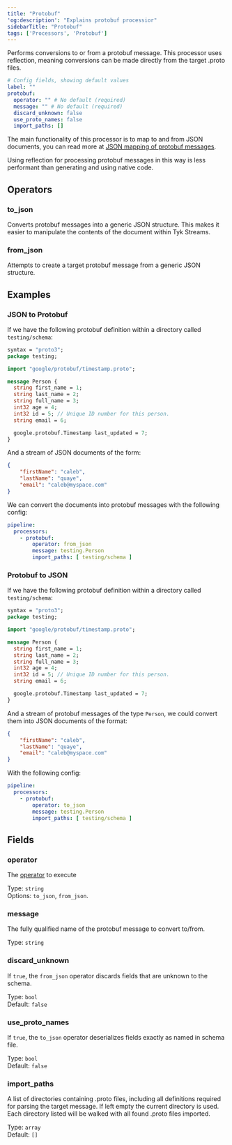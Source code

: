 ```yaml
---
title: "Protobuf"
'og:description': "Explains protobuf processior"
sidebarTitle: "Protobuf"
tags: ['Processors', 'Protobuf']
---
```


Performs conversions to or from a protobuf message. This processor uses reflection, meaning conversions can be made directly from the target .proto files.


```yml
# Config fields, showing default values
label: ""
protobuf:
  operator: "" # No default (required)
  message: "" # No default (required)
  discard_unknown: false
  use_proto_names: false
  import_paths: []
```

The main functionality of this processor is to map to and from JSON documents, you can read more at [JSON mapping of protobuf messages](https://developers.google.com/protocol-buffers/docs/proto3#json).

Using reflection for processing protobuf messages in this way is less performant than generating and using native code.

## Operators

### to_json

Converts protobuf messages into a generic JSON structure. This makes it easier to manipulate the contents of the document within Tyk Streams.

### from_json

Attempts to create a target protobuf message from a generic JSON structure.


## Examples

### JSON to Protobuf

If we have the following protobuf definition within a directory called `testing/schema`:

```protobuf
syntax = "proto3";
package testing;

import "google/protobuf/timestamp.proto";

message Person {
  string first_name = 1;
  string last_name = 2;
  string full_name = 3;
  int32 age = 4;
  int32 id = 5; // Unique ID number for this person.
  string email = 6;

  google.protobuf.Timestamp last_updated = 7;
}
```

And a stream of JSON documents of the form:

```json
{
	"firstName": "caleb",
	"lastName": "quaye",
	"email": "caleb@myspace.com"
}
```

We can convert the documents into protobuf messages with the following config:

```yaml
pipeline:
  processors:
    - protobuf:
        operator: from_json
        message: testing.Person
        import_paths: [ testing/schema ]
```

### Protobuf to JSON

If we have the following protobuf definition within a directory called `testing/schema`:

```protobuf
syntax = "proto3";
package testing;

import "google/protobuf/timestamp.proto";

message Person {
  string first_name = 1;
  string last_name = 2;
  string full_name = 3;
  int32 age = 4;
  int32 id = 5; // Unique ID number for this person.
  string email = 6;

  google.protobuf.Timestamp last_updated = 7;
}
```

And a stream of protobuf messages of the type `Person`, we could convert them into JSON documents of the format:

```json
{
	"firstName": "caleb",
	"lastName": "quaye",
	"email": "caleb@myspace.com"
}
```

With the following config:

```yaml
pipeline:
  processors:
    - protobuf:
        operator: to_json
        message: testing.Person
        import_paths: [ testing/schema ]
```

## Fields

### operator

The [operator](/5.5/#operators) to execute


Type: `string`  
Options: `to_json`, `from_json`.

### message

The fully qualified name of the protobuf message to convert to/from.


Type: `string`  

### discard_unknown

If `true`, the `from_json` operator discards fields that are unknown to the schema.


Type: `bool`  
Default: `false`  

### use_proto_names

If `true`, the `to_json` operator deserializes fields exactly as named in schema file.


Type: `bool`  
Default: `false`  

### import_paths

A list of directories containing .proto files, including all definitions required for parsing the target message. If left empty the current directory is used. Each directory listed will be walked with all found .proto files imported.


Type: `array`  
Default: `[]`  
